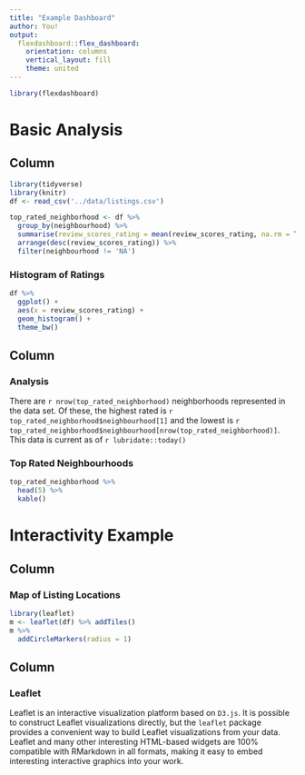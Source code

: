 ---
title: "Example Dashboard"
author: You! 
output: 
  flexdashboard::flex_dashboard:
    orientation: columns
    vertical_layout: fill
    theme: united
---

```{r setup, include=FALSE}
library(flexdashboard)
```

# Basic Analysis

Column {data-width=650}
-----------------------------------------------------------------------

```{r}
library(tidyverse)
library(knitr)
df <- read_csv('../data/listings.csv')

top_rated_neighborhood <- df %>% 
  group_by(neighbourhood) %>% 
  summarise(review_scores_rating = mean(review_scores_rating, na.rm = T)) %>% 
  arrange(desc(review_scores_rating)) %>% 
  filter(neighbourhood != 'NA')
```
### Histogram of Ratings

```{r}
df %>% 
  ggplot() + 
  aes(x = review_scores_rating) + 
  geom_histogram() + 
  theme_bw()
```


Column {data-width=350}
-----------------------------------------------------------------------

### Analysis

There are ```r nrow(top_rated_neighborhood)``` neighborhoods represented in the data set. Of these, the highest rated is ```r top_rated_neighborhood$neighbourhood[1]``` and the lowest is ```r top_rated_neighborhood$neighbourhood[nrow(top_rated_neighborhood)]```. This data is current as of ```r lubridate::today()```

### Top Rated Neighbourhoods
```{r}
top_rated_neighborhood %>% 
  head(5) %>% 
  kable()
```

# Interactivity Example

Column {data-width=650}
-----------------------------------------------------------------------

### Map of Listing Locations

```{r}
library(leaflet)
m <- leaflet(df) %>% addTiles()
m %>% 
  addCircleMarkers(radius = 1)
```

Column {data-width=350}
-----------------------------------------------------------------------

### Leaflet

Leaflet is an interactive visualization platform based on `D3.js`. It is possible to construct Leaflet visualizations directly, but the `leaflet` package provides a convenient way to  build Leaflet visualizations from your data. Leaflet and many other interesting HTML-based widgets are 100% compatible with RMarkdown in all formats, making it easy to embed interesting interactive graphics into your work. 
